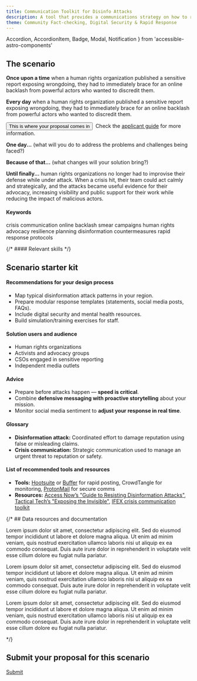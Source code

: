 ```yaml
---
title: Communication Toolkit for Disinfo Attacks
description: A tool that provides a communications strategy on how to respond when a CSO faces a coordinated disinformation attack.
theme: Community Fact-checking, Digital Security & Rapid Response
---
```


  Accordion,
  AccordionItem,
  Badge,
  Modal,
  Notification
} from 'accessible-astro-components'




## The scenario
**Once upon a time** when a human rights organization published a sensitive report exposing wrongdoing, they had to immediately brace for an online backlash from powerful actors who wanted to discredit them.

**Every day** when a human rights organization published a sensitive report exposing wrongdoing, they had to immediately brace for an online backlash from powerful actors who wanted to discredit them.

<button id="modal1-trigger" class="button">This is where your proposal comes in</button>&nbsp;
<Modal triggerId="modal1-trigger" title="What's expected of my proposal?">
  Check the [applicant guide](../../#applicant-guide) for more information.
</Modal>

**One day...** (what will you do to address the problems and challenges being faced?)

**Because of that...** (what changes will your solution bring?)

**Until finally...** human rights organizations no longer had to improvise their defense while under attack. When a crisis hit, their team could act calmly and strategically, and the attacks became useful evidence for their advocacy, increasing visibility and public support for their work while reducing the impact of malicious actors.

#### Keywords
<Badge type="info">crisis communication</Badge> <Badge type="info">online backlash</Badge> <Badge type="info">smear campaigns</Badge> <Badge type="info">human rights advocacy</Badge> <Badge type="info">resilience planning</Badge> <Badge type="info">disinformation countermeasures</Badge> <Badge type="info">rapid response protocols</Badge>

{/* #### Relevant skills
<span class="button has-icon"><Icon name="lucide:code-xml" /></span> */}

<BreakoutImage src="/scenarios/scenario-image-3.png" />

## Scenario starter kit
#### Recommendations for your design process 
- Map typical disinformation attack patterns in your region.
- Prepare modular response templates (statements, social media posts, FAQs).
- Include digital security and mental health resources.
- Build simulation/training exercises for staff.

#### Solution users and audience
- Human rights organizations
- Activists and advocacy groups
- CSOs engaged in sensitive reporting
- Independent media outlets

#### Advice
- Prepare before attacks happen — **speed is critical**.
- Combine **defensive messaging with proactive storytelling** about your mission.
- Monitor social media sentiment to **adjust your response in real time**.

#### Glossary
- **Disinformation attack:** Coordinated effort to damage reputation using false or misleading
claims.
- **Crisis communication:** Strategic communication used to manage an urgent threat to reputation
or safety.

#### List of recommended tools and resources
- **Tools:** [Hootsuite](https://www.hootsuite.com/?srsltid=AfmBOoqrcAv7WYDYCxhwVR9tfpYoOlgTHiwxfAHeUliO4bwkOQGX_1TC) or [Buffer](https://buffer.com/) for rapid posting, CrowdTangle for monitoring, [ProtonMail](https://proton.me/mail) for
secure comms
- **Resources:** [Access Now’s "Guide to Resisting Disinformation Attacks"](https://www.accessnow.org/publication/what-is-disinformation-how-to-stop-it/), [Tactical Tech’s
"Exposing the Invisible"](https://tacticaltech.org/projects/exposing-the-invisible/), [IFEX crisis communication toolkit](https://ifex.org/toolkits/organisational-toolkit/communications-strategy-toolkit/the-big-picture/)


{/* ## Data resources and documentation
<Accordion>
  <AccordionItem variant="chevron" title="Resource 1" >
    <p>
      Lorem ipsum dolor sit amet, consectetur adipiscing elit. Sed do eiusmod tempor incididunt ut labore et dolore magna aliqua. Ut enim ad minim veniam, quis nostrud exercitation ullamco laboris nisi ut aliquip ex ea commodo consequat. Duis aute irure dolor in reprehenderit in voluptate velit esse cillum dolore eu fugiat nulla pariatur.
    </p>
  </AccordionItem>
  <AccordionItem variant="chevron" title="Resource 2">
    <p>
      Lorem ipsum dolor sit amet, consectetur adipiscing elit. Sed do eiusmod tempor incididunt ut labore et dolore magna aliqua. Ut enim ad minim veniam, quis nostrud exercitation ullamco laboris nisi ut aliquip ex ea commodo consequat. Duis aute irure dolor in reprehenderit in voluptate velit esse cillum dolore eu fugiat nulla pariatur.
    </p>
  </AccordionItem>
  <AccordionItem variant="chevron" title="Resource 3">
    <p>
      Lorem ipsum dolor sit amet, consectetur adipiscing elit. Sed do eiusmod tempor incididunt ut labore et dolore magna aliqua. Ut enim ad minim veniam, quis nostrud exercitation ullamco laboris nisi ut aliquip ex ea commodo consequat. Duis aute irure dolor in reprehenderit in voluptate velit esse cillum dolore eu fugiat nulla pariatur.
    </p>
  </AccordionItem>
</Accordion> */}

## Submit your proposal for this scenario

<a href="#" class="text-center text-2xl button has-icon">
  Submit
  <Icon name="lucide:arrow-right" />
</a>

